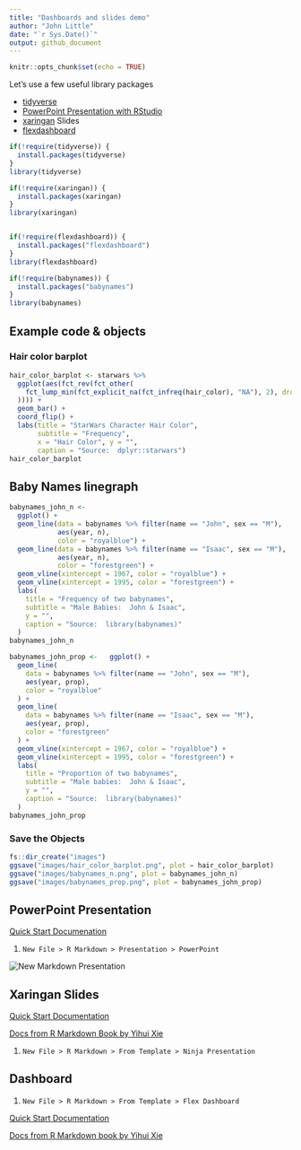 ```yaml
---
title: "Dashboards and slides demo"
author: "John Little"
date: "`r Sys.Date()`"
output: github_document
---
```


```r
knitr::opts_chunk$set(echo = TRUE)
```

Let's use a few useful library packages

- [tidyverse](https://www.tidyverse.org/)
- [PowerPoint Presentation with RStudio](https://support.rstudio.com/hc/en-us/articles/360004672913-Rendering-PowerPoint-Presentations-with-RStudio)
- [xaringan](https://github.com/yihui/xaringan)  Slides
- [flexdashboard](https://rmarkdown.rstudio.com/flexdashboard/)


```r


if(!require(tidyverse)) {
  install.packages(tidyverse)
}
library(tidyverse)

if(!require(xaringan)) {
  install.packages(xaringan)
}
library(xaringan)


if(!require(flexdashboard)) {
  install.packages("flexdashboard")
}
library(flexdashboard)

if(!require(babynames)) {
  install.packages("babynames")
}
library(babynames)

```

## Example code & objects

### Hair color barplot

```r
hair_color_barplot <- starwars %>%
  ggplot(aes(fct_rev(fct_other(
    fct_lump_min(fct_explicit_na(fct_infreq(hair_color), "NA"), 2), drop = "none"
  )))) +
  geom_bar() +
  coord_flip() +
  labs(title = "StarWars Character Hair Color",
       subtitle = "Frequency",
       x = "Hair Color", y = "",
       caption = "Source:  dplyr::starwars")
hair_color_barplot
```

## Baby Names linegraph

```r
babynames_john_n <-
  ggplot() +
  geom_line(data = babynames %>% filter(name == "John", sex == "M"),
            aes(year, n),
            color = "royalblue") +
  geom_line(data = babynames %>% filter(name == "Isaac", sex == "M"),
            aes(year, n),
            color = "forestgreen") +
  geom_vline(xintercept = 1967, color = "royalblue") +
  geom_vline(xintercept = 1995, color = "forestgreen") +
  labs(
    title = "Frequency of two babynames",
    subtitle = "Male Babies:  John & Isaac",
    y = "",
    caption = "Source:  library(babynames)"
  )
babynames_john_n
```


```r
babynames_john_prop <-   ggplot() +
  geom_line(
    data = babynames %>% filter(name == "John", sex == "M"),
    aes(year, prop),
    color = "royalblue"
  ) +
  geom_line(
    data = babynames %>% filter(name == "Isaac", sex == "M"),
    aes(year, prop),
    color = "forestgreen"
  ) +
  geom_vline(xintercept = 1967, color = "royalblue") +
  geom_vline(xintercept = 1995, color = "forestgreen") +
  labs(
    title = "Proportion of two babynames",
    subtitle = "Male babies:  John & Isaac",
    y = "",
    caption = "Source:  library(babynames)"
  )
babynames_john_prop
```

### Save the Objects



```r
fs::dir_create("images")
ggsave("images/hair_color_barplot.png", plot = hair_color_barplot)
ggsave("images/babynames_n.png", plot = babynames_john_n)
ggsave("images/babynames_prop.png", plot = babynames_john_prop)

```

## PowerPoint Presentation

[Quick Start Documenation](https://support.rstudio.com/hc/en-us/articles/360004672913-Rendering-PowerPoint-Presentations-with-RStudio)

1. `New File > R Markdown > Presentation > PowerPoint`

![](https://support.rstudio.com/hc/article_attachments/360029572014/blobid6.png "New Markdown Presentation")

## Xaringan Slides

[Quick Start Documentation](https://slides.yihui.name/xaringan/)

[Docs from R Markdown Book by Yihui Xie](https://bookdown.org/yihui/rmarkdown/xaringan.html)

1. `New File > R Markdown > From Template > Ninja Presentation`

## Dashboard

1. `New File > R Markdown > From Template > Flex Dashboard`

[Quick Start Documentation](https://rmarkdown.rstudio.com/flexdashboard/)

[Docs from R Markdown book by Yihui Xie](https://bookdown.org/yihui/rmarkdown/dashboards.html)